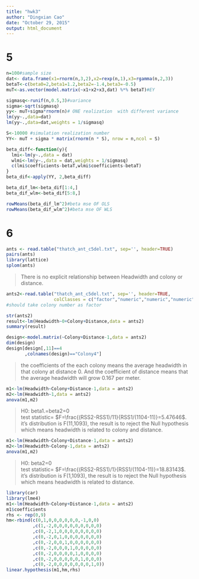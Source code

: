 ```yaml
---
title: "hwk3"
author: "Dingxian Cao"
date: "October 29, 2015"
output: html_document
---
```


# 5  

```r
n=100#sample size
dat<- data.frame(x1=rnorm(n,3,2),x2=rexp(n,1),x3=rgamma(n,2,3)) 
betaT<-c(beta0=2,beta1=1.2,beta2=-1.4,beta3=-0.5)
muT<-as.vector(model.matrix(~x1+x2+x3,dat) %*% betaT)#EY  

sigmasq<-runif(n,0.5,3)#variance
sigma<-sqrt(sigmasq)
yy<- muT+sigma*rnorm(n)# ONE realization  with different variance
lm(yy~.,data=dat)  
lm(yy~.,data=dat,weights = 1/sigmasq)

S<-10000 #simulation realization number
YY<- muT + sigma * matrix(rnorm(n * S), nrow = n,ncol = S)

beta_diff<-function(y){
  lmi<-lm(y~.,data = dat)
  wlmi<-lm(y~.,data = dat,weights = 1/sigmasq)
  c(lmi$coefficients-betaT,wlmi$coefficients-betaT)
}
beta_dif<-apply(YY, 2,beta_diff)

beta_dif_lm<-beta_dif[1:4,]
beta_dif_wlm<-beta_dif[5:8,]

rowMeans(beta_dif_lm^2)#beta mse OF OLS
rowMeans(beta_dif_wlm^2)#beta mse OF WLS
```



# 6

```r
ants <- read.table("thatch_ant_c5del.txt", sep='', header=TRUE)
pairs(ants)
library(lattice)
splom(ants)
```

>There is no explicit relationship between Headwidth and colony or distance.  

```r
ants2<-read.table("thatch_ant_c5del.txt", sep='', header=TRUE,
                  colClasses = c("factor","numeric","numeric","numeric","numeric"))
#should take colony number as factor  

str(ants2)
result<-lm(Headwidth~0+Colony+Distance,data = ants2)
summary(result)
```

```r
design<-model.matrix(~Colony+Distance-1,data = ants2)
dim(design)
design[design[,11]==4
       ,colnames(design)=="Colony4"]
```

> the coefficients of the each colony means the average headwidth in that colony at distance 0. And the coefficient of distance means that the average headwidth will grow 0.167 per meter.

```r
m1<-lm(Headwidth~Colony+Distance-1,data = ants2)
m2<-lm(Headwidth~1,data = ants2)
anova(m1,m2)
```

>H0: beta1.=beta2=0  
>test statistic= $F=\frac{(RSS2-RSS1)/11}{RSS1/(1104-11)}=5.47646$. it's distribution is F(11,1093), the result is to reject the Null hypothesis which means headwidth is related to colony and distance.   

```r
m1<-lm(Headwidth~Colony+Distance-1,data = ants2)
m2<-lm(Headwidth~Colony-1,data = ants2)
anova(m1,m2)
```

>H0: beta2=0  
>test statistic= $F=\frac{(RSS2-RSS1)/1}{RSS1/(1104-11)}=18.83143$. it's distribution is F(1,1093), the result is to reject the Null hypothesis which means headwidth is related to distance.   


```r
library(car)
library(lme4)
m1<-lm(Headwidth~Colony+Distance-1,data = ants2)
m1$coefficients
rhs <- rep(0,9)
hm<-rbind(c(0,1,0,0,0,0,0,0,-1,0,0)
          ,c(1,-2,0,0,0,0,0,0,0,0,0)
          ,c(0,-2,1,0,0,0,0,0,0,0,0)
          ,c(0,-2,0,1,0,0,0,0,0,0,0)
          ,c(0,-2,0,0,1,0,0,0,0,0,0)
          ,c(0,-2,0,0,0,1,0,0,0,0,0)
          ,c(0,-2,0,0,0,0,1,0,0,0,0)
          ,c(0,-2,0,0,0,0,0,1,0,0,0)
          ,c(0,-2,0,0,0,0,0,0,0,1,0))
linear.hypothesis(m1,hm,rhs)
```

















